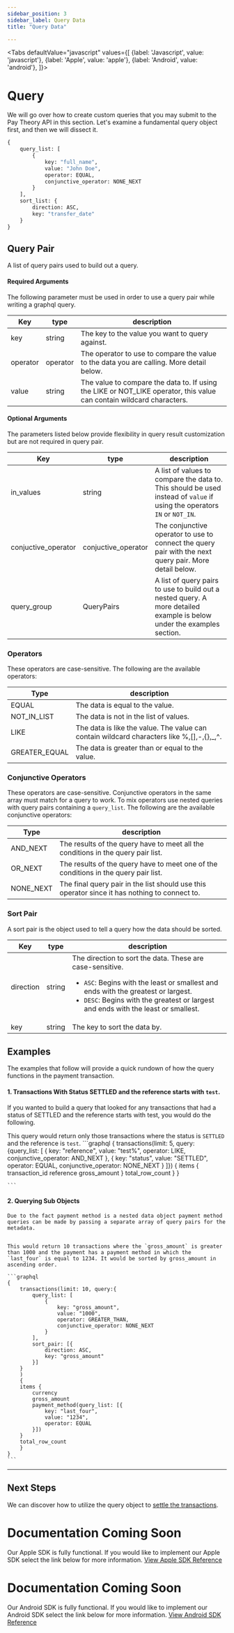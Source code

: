 ```yaml
---
sidebar_position: 3
sidebar_label: Query Data
title: "Query Data"

---
```



<Tabs
  defaultValue="javascript"
  values={[
    {label: 'Javascript', value: 'javascript'},
    {label: 'Apple', value: 'apple'},
    {label: 'Android', value: 'android'},
  ]}>
  <TabItem value="javascript">

# Query
We will go over how to create custom queries that you may submit to the Pay Theory API in this section.
Let's examine a fundamental query object first, and then we will dissect it.

```graphql
{
    query_list: [
        {
            key: "full_name",
            value: "John Doe",
            operator: EQUAL,
            conjunctive_operator: NONE_NEXT
        }
    ], 
    sort_list: {
        direction: ASC, 
        key: "transfer_date"
    }
}
```

## Query Pair
A list of query pairs used to build out a query.

#### Required Arguments
The following parameter must be used in order to use a query pair while writing a graphql query.

|Key                |type         |       description                     |
|-------------------|-------------|---------------------------------------|     
|key            |string        |The key to the value you want to query against.|
|operator        | operator    |The operator to use to compare the value to the data you are calling. More detail below.|
|value            |string |The value to compare the data to. If using the LIKE or NOT_LIKE operator, this value can contain wildcard characters.|


#### Optional Arguments
The parameters listed below provide flexibility in query result customization but are not required in query pair.

|Key                |type         |       description                     |
|-------------------|-------------|---------------------------------------|     
|in_values          |string        |A list of values to compare the data to. This should be used instead of `value` if using the operators `IN` or `NOT_IN`.|
|conjuctive_operator | conjuctive_operator    | The conjunctive operator to use to connect the query pair with the next query pair. More detail below.|
|query_group            |QueryPairs | A list of query pairs to use to build out a nested query. A more detailed example is below under the examples section.|


### Operators
These operators are case-sensitive. The following are the available operators:

|Type               |       description                     |
|-------------------|---------------------------------------|     
|EQUAL              | The data is equal to the value.|
|NOT_IN_LIST        | The data is not in the list of values.  |
|LIKE               | The data is like the value. The value can contain wildcard characters like %,[],-,{},_,^. |
|GREATER_EQUAL      | The data is greater than or equal to the value. |

### Conjunctive Operators
These operators are case-sensitive. Conjunctive operators in the same array must match for a query to work. To mix operators use nested queries with query pairs containing a `query_list`. The following are the available conjunctive operators:

|Type               |       description                     |
|-------------------|---------------------------------------|     
|AND_NEXT           | The results of the query have to meet all the conditions in the query pair list.|
|OR_NEXT            | The results of the query have to meet one of the conditions in the query pair list.  |
|NONE_NEXT          | The final query pair in the list should use this operator since it has nothing to connect to. |

### Sort Pair
A sort pair is the object used to tell a query how the data should be sorted.

|Key                |type         |       description                     |
|-------------------|-------------|---------------------------------------|     
|direction          |string       |The direction to sort the data. These are case-sensitive.<ul><li>`ASC`: Begins with the least or smallest and ends with the greatest or largest.</li><li>`DESC`: Begins with the greatest or largest and ends with the least or smallest.</li></ul>|
|key             | string    | The key to sort the data by.|

## Examples
The examples that follow will provide a quick rundown of how the query functions in the payment transaction.

#### 1. Transactions With Status SETTLED and the reference starts with `test`.
   If you wanted to build a query that looked for any transactions that had a status of SETTLED and the reference starts with test, you would do the following.

   This query would return only those transactions where the status is `SETTLED` and the reference is `test`.
    ```graphql
    {
    transactions(limit: 5, query: {query_list: [
    {
        key: "reference",
        value: "test%",
        operator: LIKE,
        conjunctive_operator: AND_NEXT
    },
    {
        key: "status",
        value: "SETTLED",
        operator: EQUAL,
        conjunctive_operator: NONE_NEXT
    }
    ]}) 
    {
        items {
            transaction_id
            reference
            gross_amount
        }
        total_row_count
    }
    }

    ```

#### 2. Querying Sub Objects
    Due to the fact payment method is a nested data object payment method queries can be made by passing a separate array of query pairs for the metadata.


    This would return 10 transactions where the `gross_amount` is greater than 1000 and the payment has a payment method in which the `last_four` is equal to 1234. It would be sorted by gross_amount in ascending order.

    ```graphql
    {
	    transactions(limit: 10, query:{
            query_list: [
			    {
                    key: "gross_amount",
                    value: "1000",
                    operator: GREATER_THAN,
                    conjunctive_operator: NONE_NEXT
                }
            ],
            sort_pair: [{
                direction: ASC,
                key: "gross_amount"
            }]
        } 
        )
	    {
        items {
            currency
            gross_amount
            payment_method(query_list: [{
                key: "last_four",
                value: "1234",
                operator: EQUAL
            }])
        }
        total_row_count
        }
    }
    ```

***

## Next Steps
We can discover how to utilize the query object to [settle the transactions](query_settlement_data.mdx).

</TabItem>
  <TabItem value="apple">

# Documentation Coming Soon
Our Apple SDK is fully functional. If you would like to implement our Apple SDK select the link below for more information.
<a href= "../../../sdk/apple/MAIN" class="button button--primary button--md">View Apple SDK Reference</a>

  </TabItem>

  <TabItem value="android">

# Documentation Coming Soon
Our Android SDK is fully functional. If you would like to implement our Android SDK select the link below for more information.
<a href= "../../../sdk/android/MAIN" class="button button--primary button--md">View Android SDK Reference</a>

  </TabItem>

</Tabs>
